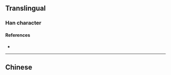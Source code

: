 {{also|漁}}
{{character info}}
==Translingual==

===Han character===
{{Han char|rn=85|rad=水|as=08|sn=11|four=|canj=ENWM|ids=⿰氵鱼}}

====References====
* {{Han ref|kx=0633.371|hdz=31656.050|uh=6E14|ud=28180}}

----

==Chinese==
{{zh-see|漁}}
